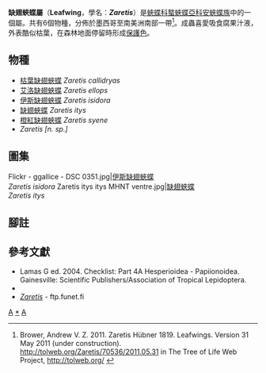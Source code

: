 {{NoteTA|G1=Butterfly}}
{{Automatic Taxobox
| taxon = Zaretis
| authority = Hübner, [1819]
| image = Zaretis isidora (2872423626).jpg
| image_caption = [[伊斯缺翅蛺蝶|伊斯缺翅蛺蝶]]<br />''Zaretis isidora''
| type_species = [[伊斯缺翅蛺蝶|伊斯缺翅蛺蝶]]<br />''Papilio isidora''
| type_species_authority = Cramer, [1779]
| subdivision_ranks = 物種
| subdivision = 共6種，詳閱正文。
| synonyms = 
* ''Zaretes'' <small>Reuter 1896</small>
}}

'''缺翅蛺蝶屬'''（'''Leafwing'''，學名：'''''Zaretis'''''）是[[蛺蝶科|蛺蝶科]][[螯蛺蝶亞科|螯蛺蝶亞科]][[安蛺蝶族|安蛺蝶族]]中的一個屬。共有6個物種，分佈於墨西哥至南美洲南部一帶<ref name=tol>Brower, Andrew V. Z. 2011. Zaretis Hübner 1819. Leafwings. Version 31 May 2011 (under construction). http://tolweb.org/Zaretis/70536/2011.05.31 {{Wayback|url=http://tolweb.org/Zaretis/70536/2011.05.31 |date=20191201002545 }} in The Tree of Life Web Project, http://tolweb.org/ {{Wayback|url=http://tolweb.org/ |date=20110515100516 }} {{en}}</ref>。成蟲喜愛吸食腐果汁液，外表酷似枯葉，在森林地面停留時形成[[保護色|保護色]]。

== 物種 ==
* [[枯葉缺翅蛺蝶|枯葉缺翅蛺蝶]] ''Zaretis callidryas''
* [[艾洛缺翅蛺蝶|艾洛缺翅蛺蝶]] ''Zaretis ellops''
* [[伊斯缺翅蛺蝶|伊斯缺翅蛺蝶]] ''Zaretis isidora''
* [[缺翅蛺蝶|缺翅蛺蝶]] ''Zaretis itys''
* [[橙紅缺翅蛺蝶|橙紅缺翅蛺蝶]] ''Zaretis syene''
* ''Zaretis [n. sp.]''

== 圖集 ==
<gallery>
Flickr - ggallice - DSC 0351.jpg|[[伊斯缺翅蛺蝶|伊斯缺翅蛺蝶]]<br />''Zaretis isidora''
Zaretis itys itys MHNT ventre.jpg|[[缺翅蛺蝶|缺翅蛺蝶]]<br />''Zaretis itys''
</gallery>

== 腳註 ==
{{reflist}}

== 參考文獻 ==
{{Commons category| Zaretis}}
* Lamas G ed. 2004. Checklist: Part 4A Hesperioidea - Papiionoidea. Gainesville: Scientific Publishers/Association of Tropical Lepidoptera.
* {{Cite book | author = 寿建新 周尧 李宇飞 | title = 世界蝴蝶分類名錄 | location = 中國 | publisher = 陝西科學技術出版社 | date = 2006-04-01 | ISBN = 9787536936768 | language= zh-hans }}
* [http://ftp.funet.fi/pub/sci/bio/life/insecta/lepidoptera/ditrysia/papilionoidea/nymphalidae/charaxinae/zaretis/ ''Zaretis''] {{Wayback|url=http://ftp.funet.fi/pub/sci/bio/life/insecta/lepidoptera/ditrysia/papilionoidea/nymphalidae/charaxinae/zaretis/ |date=20180706022323 }} - ftp.funet.fi

{{螯蛺蝶亞科}}
{{taxonbar}}
[[Category:_1819年描述的分类群|A]]
[[Category:缺翅蛺蝶屬|*]]
[[Category:安蛺蝶族|A]]
